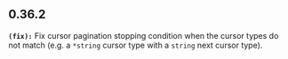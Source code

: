 ## 0.36.2
**`(fix):`** Fix cursor pagination stopping condition when the cursor types do not match (e.g. a `*string` cursor type with a `string` next cursor type).


